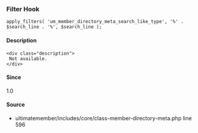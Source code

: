 
### Filter Hook    
    
```
apply_filters( 'um_member_directory_meta_search_like_type', '%' . $search_line . '%', $search_line );
```

#### Description
    <div class="description">
     Not available.
    </div>

#### Since
<div class="description">
1.0
</div>

#### Source
  - <Link href="/developer/files/includes-core-class-member-directory-meta#source-view.596">ultimatemember/includes/core/class-member-directory-meta.php</Link> <Link href="/developer/files/includes-core-class-member-directory-meta#source-view.596">line 596</Link>

